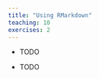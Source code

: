 ```yaml
---
title: "Using RMarkdown"
teaching: 10
exercises: 2
---
```


:::::::::::::::::::::::::::::::::::::: questions 


- TODO

::::::::::::::::::::::::::::::::::::::::::::::::

::::::::::::::::::::::::::::::::::::: objectives

- TODO

::::::::::::::::::::::::::::::::::::::::::::::::

